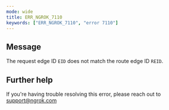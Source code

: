 ```yaml
---
mode: wide
title: ERR_NGROK_7110
keywords: ["ERR_NGROK_7110", "error 7110"]
---
```


## Message

The request edge ID `EID` does not match the route edge ID `REID`.

## Further help

If you're having trouble resolving this error, please reach out to [support@ngrok.com](mailto:support@ngrok.com?subject=Help%20with%20ERR_NGROK_7110)
